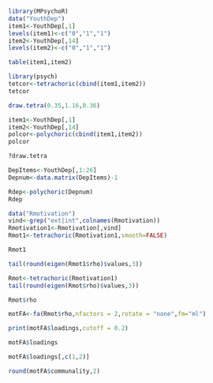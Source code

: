 ```r
library(MPsychoR)
data("YouthDep")
item1<-YouthDep[,1]
levels(item1)<-c("0","1","1")
item2<-YouthDep[,14]
levels(item2)<-c("0","1","1")
```

```r
table(item1,item2)
```

```r
library(psych)
tetcor<-tetrachoric(cbind(item1,item2))
tetcor
```

```r
draw.tetra(0.35,1.16,0.36)
```

```r
item1<-YouthDep[,1]
item2<-YouthDep[,14]
polcor<-polychoric(cbind(item1,item2))
polcor
```

```r
?draw.tetra
```

```r
DepItems<-YouthDep[,1:26]
Depnum<-data.matrix(DepItems)-1
```

```r
Rdep<-polychoric(Depnum)
Rdep
```

```r
data("Rmotivation")
vind<-grep("ext|int",colnames(Rmotivation))
Rmotivation1<-Rmotivation[,vind]
Rmot1<-tetrachoric(Rmotivation1,smooth=FALSE)
```
```r
Rmot1
```
```r
tail(round(eigen(Rmot1$rho)$values,3))
```

```r
Rmot<-tetrachoric(Rmotivation1)
tail(round(eigen(Rmot$rho)$values,3))
```
```r
Rmot$rho
```
```r
motFA<-fa(Rmot$rho,nfactors = 2,rotate = "none",fm="ml")
```
```r
print(motFA$loadings,cutoff = 0.2)
```

```r
motFA$loadings
```
 
```r
motFA$loadings[,c(1,2)]
```
 
```r
round(motFA$communality,2)
```
 
 